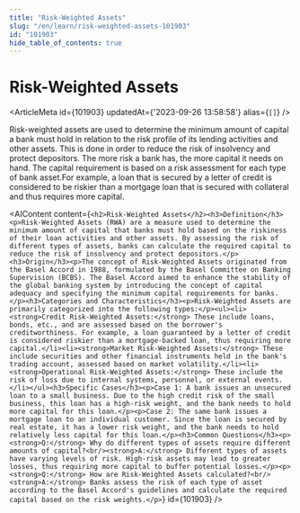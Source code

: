 ```yaml
---
title: "Risk-Weighted Assets"
slug: "/en/learn/risk-weighted-assets-101903"
id: "101903"
hide_table_of_contents: true
---
```



# Risk-Weighted Assets

<ArticleMeta id={101903} updatedAt={'2023-09-26 13:58:58'} alias={`[]`} />
<div className='border-solid border-b border-t-0 my-4 border-[var(--ifm-color-gray-300)]' />

Risk-weighted assets are used to determine the minimum amount of capital a bank must hold in relation to the risk profile of its lending activities and other assets. This is done in order to reduce the risk of insolvency and protect depositors. The more risk a bank has, the more capital it needs on hand. The capital requirement is based on a risk assessment for each type of bank asset.For example, a loan that is secured by a letter of credit is considered to be riskier than a mortgage loan that is secured with collateral and thus requires more capital.

<AIContent content={`<h2>Risk-Weighted Assets</h2><h3>Definition</h3><p>Risk-Weighted Assets (RWA) are a measure used to determine the minimum amount of capital that banks must hold based on the riskiness of their loan activities and other assets. By assessing the risk of different types of assets, banks can calculate the required capital to reduce the risk of insolvency and protect depositors.</p><h3>Origin</h3><p>The concept of Risk-Weighted Assets originated from the Basel Accord in 1988, formulated by the Basel Committee on Banking Supervision (BCBS). The Basel Accord aimed to enhance the stability of the global banking system by introducing the concept of capital adequacy and specifying the minimum capital requirements for banks.</p><h3>Categories and Characteristics</h3><p>Risk-Weighted Assets are primarily categorized into the following types:</p><ul><li><strong>Credit Risk-Weighted Assets:</strong> These include loans, bonds, etc., and are assessed based on the borrower's creditworthiness. For example, a loan guaranteed by a letter of credit is considered riskier than a mortgage-backed loan, thus requiring more capital.</li><li><strong>Market Risk-Weighted Assets:</strong> These include securities and other financial instruments held in the bank's trading account, assessed based on market volatility.</li><li><strong>Operational Risk-Weighted Assets:</strong> These include the risk of loss due to internal systems, personnel, or external events.</li></ul><h3>Specific Cases</h3><p>Case 1: A bank issues an unsecured loan to a small business. Due to the high credit risk of the small business, this loan has a high-risk weight, and the bank needs to hold more capital for this loan.</p><p>Case 2: The same bank issues a mortgage loan to an individual customer. Since the loan is secured by real estate, it has a lower risk weight, and the bank needs to hold relatively less capital for this loan.</p><h3>Common Questions</h3><p><strong>Q:</strong> Why do different types of assets require different amounts of capital?<br/><strong>A:</strong> Different types of assets have varying levels of risk. High-risk assets may lead to greater losses, thus requiring more capital to buffer potential losses.</p><p><strong>Q:</strong> How are Risk-Weighted Assets calculated?<br/><strong>A:</strong> Banks assess the risk of each type of asset according to the Basel Accord's guidelines and calculate the required capital based on the risk weights.</p>`} id={101903} />
